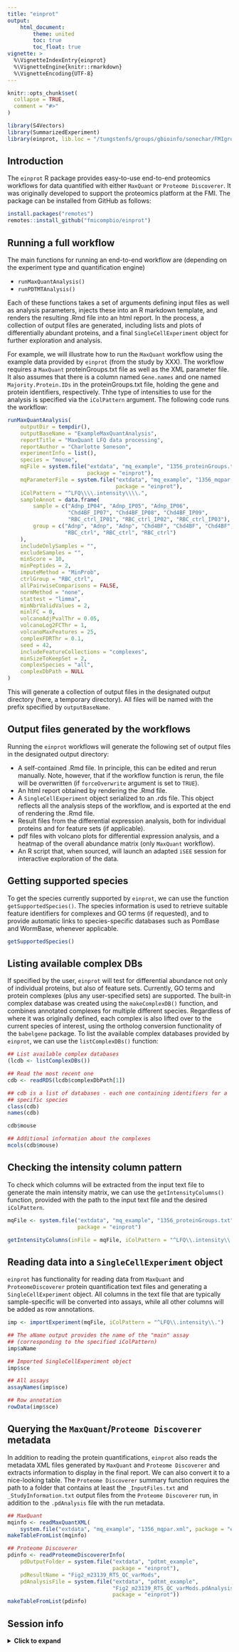 ```yaml
---
title: "einprot"
output: 
    html_document:
        theme: united
        toc: true
        toc_float: true
vignette: >
  %\VignetteIndexEntry{einprot}
  %\VignetteEngine{knitr::rmarkdown}
  %\VignetteEncoding{UTF-8}
---
```


```r
knitr::opts_chunk$set(
  collapse = TRUE,
  comment = "#>"
)
```

```r
library(S4Vectors)
library(SummarizedExperiment)
library(einprot, lib.loc = "/tungstenfs/groups/gbioinfo/sonechar/FMIgroups/Proteomics/devel_lib_einprot/")
```

## Introduction

The `einprot` R package provides easy-to-use end-to-end proteomics workflows 
for data quantified with either `MaxQuant` or `Proteome Discoverer`. It was 
originally developed to support the proteomics platform at the FMI. The 
package can be installed from GitHub as follows: 

```r
install.packages("remotes")
remotes::install_github("fmicompbio/einprot")
```

## Running a full workflow

The main functions for running an end-to-end workflow are (depending on the 
experiment type and quantification engine)

* `runMaxQuantAnalysis()`
* `runPDTMTAnalysis()`

Each of these functions takes a set of arguments defining input files as well 
as analysis parameters, injects these into an R markdown template, and 
renders the resulting .Rmd file into an html report. In the process, a 
collection of output files are generated, including lists and plots of 
differentially abundant proteins, and a final `SingleCellExperiment` object 
for further exploration and analysis. 

For example, we will illustrate how to run the `MaxQuant` workflow using the 
example data provided by `einprot` (from the study by XXX). The workflow 
requires a `MaxQuant` proteinGroups.txt file as well as the XML parameter 
file. It also assumes that there is a column named `Gene.names` and one 
named `Majority.Protein.IDs` in the proteinGroups.txt file, holding the gene 
and protein identifiers, respectively. Thhe type of intensities to 
use for the analysis is specified via the `iColPattern` argument.
The following code runs the workflow: 

```r
runMaxQuantAnalysis(
    outputDir = tempdir(), 
    outputBaseName = "ExampleMaxQuantAnalysis",
    reportTitle = "MaxQuant LFQ data processing", 
    reportAuthor = "Charlotte Soneson",
    experimentInfo = list(), 
    species = "mouse",
    mqFile = system.file("extdata", "mq_example", "1356_proteinGroups.txt",
                         package = "einprot"),
    mqParameterFile = system.file("extdata", "mq_example", "1356_mqpar.xml",
                                  package = "einprot"),
    iColPattern = "^LFQ\\\\.intensity\\\\.", 
    sampleAnnot = data.frame(
        sample = c("Adnp_IP04", "Adnp_IP05", "Adnp_IP06",
                   "Chd4BF_IP07", "Chd4BF_IP08", "Chd4BF_IP09",
                   "RBC_ctrl_IP01", "RBC_ctrl_IP02", "RBC_ctrl_IP03"),
        group = c("Adnp", "Adnp", "Adnp", "Chd4BF", "Chd4BF", "Chd4BF",
                  "RBC_ctrl", "RBC_ctrl", "RBC_ctrl")
    ),
    includeOnlySamples = "", 
    excludeSamples = "",
    minScore = 10, 
    minPeptides = 2, 
    imputeMethod = "MinProb",
    ctrlGroup = "RBC_ctrl", 
    allPairwiseComparisons = FALSE, 
    normMethod = "none", 
    stattest = "limma", 
    minNbrValidValues = 2,
    minlFC = 0, 
    volcanoAdjPvalThr = 0.05,
    volcanoLog2FCThr = 1, 
    volcanoMaxFeatures = 25,
    complexFDRThr = 0.1,
    seed = 42,
    includeFeatureCollections = "complexes", 
    minSizeToKeepSet = 2, 
    complexSpecies = "all", 
    complexDbPath = NULL 
)
```

This will generate a collection of output files in the designated 
output directory (here, a temporary directory). All files will be named with 
the prefix specified by `outputBaseName`. 

## Output files generated by the workflows

Running the `einprot` workflows will generate the following set of output 
files in the designated output directory: 

* A self-contained .Rmd file. In principle, this can be edited and rerun 
manually. Note, however, that if the workflow function is rerun, the file 
will be overwritten (if `forceOverwrite` argument is set to `TRUE`). 
* An html report obtained by rendering the .Rmd file.
* A `SingleCellExperiment` object serialized to an .rds file. This object 
reflects all the analysis steps of the workflow, and is exported at the end
of rendering the .Rmd file. 
* Result files from the differential expression analysis, both for individual 
proteins and for feature sets (if applicable). 
* pdf files with volcano plots for differential expression analysis, and a 
heatmap of the overall abundance matrix (only `MaxQuant` workflow).
* An R script that, when sourced, will launch an adapted `iSEE` session for 
interactive exploration of the data. 

## Getting supported species

To get the species currently supported by `einprot`, we can use the function 
`getSupportedSpecies()`. The species information is used to retrieve 
suitable feature identifiers for complexes and GO terms (if requested), and 
to provide automatic links to species-specific databases such as PomBase 
and WormBase, whenever applicable. 

```r
getSupportedSpecies()
```

## Listing available complex DBs

If specified by the user, `einprot` will test for differential abundance not 
only of individual proteins, but also of feature sets. Currently, GO terms 
and protein complexes (plus any user-specified sets) are supported. The 
built-in complex database was created using the `makeComplexDB()` function, 
and combines annotated complexes for multiple different species. Regardless 
of where it was originally defined, each complex is also lifted over to the 
current species of interest, using the ortholog conversion functionality of 
the `babelgene` package. To list the available complex databases provided 
by `einprot`, we can use the `listComplexDBs()` function: 

```r
## List available complex databases
(lcdb <- listComplexDBs())

## Read the most recent one
cdb <- readRDS(lcdb$complexDbPath[1])

## cdb is a list of databases - each one containing identifiers for a 
## specific species
class(cdb)
names(cdb)

cdb$mouse

## Additional information about the complexes
mcols(cdb$mouse)
```

## Checking the intensity column pattern

To check which columns will be extracted from the input text file to generate
the main intensity matrix, we can use the `getIntensityColumns()` function, 
provided with the path to the input text file and the desired `iColPattern`.

```r
mqFile <- system.file("extdata", "mq_example", "1356_proteinGroups.txt",
                      package = "einprot")
```

```r
getIntensityColumns(inFile = mqFile, iColPattern = "^LFQ\\.intensity\\.")
```

## Reading data into a `SingleCellExperiment` object

`einprot` has functionality for reading data from `MaxQuant` and 
`ProteomeDiscoverer` protein quantification text files and generating a 
`SingleCellExperiment` object. All columns in the text file that are 
typically sample-specific will be converted into assays, while all other 
columns will be added as row annotations. 

```r
imp <- importExperiment(mqFile, iColPattern = "^LFQ\\.intensity\\.")

## The aName output provides the name of the "main" assay 
## (corresponding to the specified iColPattern)
imp$aName

## Imported SingleCellExperiment object
imp$sce

## All assays
assayNames(imp$sce)

## Row annotation
rowData(imp$sce)
```

## Querying the `MaxQuant`/`Proteome Discoverer` metadata

In addition to reading the protein quantifications, `einprot` also reads the 
metadata XML files generated by `MaxQuant` and `Proteome Discoverer` and 
extracts information to display in the final report. We can also convert it 
to a nice-looking table. The `Proteome Discoverer` summary function 
requires the path to a folder that contains at least the `_InputFiles.txt` 
and `_StudyInformation.txt` output files from the `Proteome Discoverer` run, 
in addition to the `.pdAnalysis` file with the run metadata. 

```r
## MaxQuant
mqinfo <- readMaxQuantXML(
    system.file("extdata", "mq_example", "1356_mqpar.xml", package = "einprot"))
makeTableFromList(mqinfo)
```

```r
## Proteome Discoverer
pdinfo <- readProteomeDiscovererInfo(
    pdOutputFolder = system.file("extdata", "pdtmt_example", 
                                 package = "einprot"),
    pdResultName = "Fig2_m23139_RTS_QC_varMods", 
    pdAnalysisFile = system.file("extdata", "pdtmt_example", 
                                 "Fig2_m23139_RTS_QC_varMods.pdAnalysis",
                                 package = "einprot"))
makeTableFromList(pdinfo)
```


## Session info

<details>
<summary><b>
Click to expand
</b></summary>
```r
sessionInfo()
```
</details>

